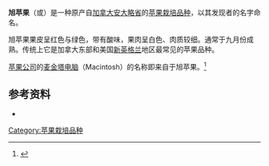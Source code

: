 {{Infobox Cultivar
| name = 旭蘋果
| image = McIntosh.jpg
| image_caption= 旭苹果
| image_width = 250px
| hybrid = 未知
| cultivar = 旭苹果
| origin = [[加拿大|加拿大]][[安大略省|安大略省]][[南邓达斯|南邓达斯]]（1811年）
}}
{{Infraspeciesbox
| name = 旭苹果
| genus = Malus
| species link = 苹果
| species = domestica
}}

'''旭苹果'''（{{lang-en|McIntosh}}或{{lang|en|McIntosh Red}}）是一种原产自[[加拿大|加拿大]][[安大略省|安大略省]]的[[苹果|苹果]][[栽培品种|栽培品种]]，以其发现者{{link-en|约翰·麦金托什|John McIntosh}}的名字命名。

旭苹果果皮呈红色与绿色，带有酸味，果肉呈白色、肉质较细。通常于九月份成熟。传统上它是加拿大东部和美国[[新英格兰|新英格兰]]地区最常见的苹果品种。

[[苹果公司|苹果公司]]的[[麦金塔电脑|麦金塔电脑]]（Macintosh）的名称即来自于旭苹果。<ref>{{Cite web |url=http://news.bbc.co.uk/1/hi/technology/7846575.stm |title=存档副本 |access-date=2011-11-06 |archive-date=2012-03-12 |archive-url=https://web.archive.org/web/20120312104929/http://news.bbc.co.uk/1/hi/technology/7846575.stm |dead-url=no }}</ref>

== 参考资料 ==
{{Reflist}}
{{ReflistH}}
* {{cite book|title=《农业大词典》|publisher=中国农业出版社|year=1998}}
{{ReflistF}}
{{苹果}}

[[Category:苹果栽培品种|Category:苹果栽培品种]]
